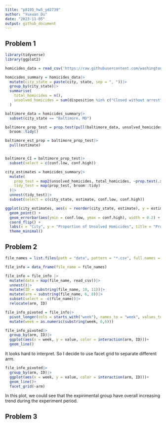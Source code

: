 ```yaml
---
title: "p8105_hw5_yd2739"
author: "Yuxuan Du"
date: "2023-11-05"
output: github_document
---
```


## Problem 1
```r
library(tidyverse)
library(ggplot2)
```

```r
homicides_data = read_csv('https://raw.githubusercontent.com/washingtonpost/data-homicides/master/homicide-data.csv')

homicides_summary = homicides_data|>
  mutate(city_state = paste(city, state, sep = ", "))|>
  group_by(city_state)|>
  summarise(
    total_homicides = n(),
    unsolved_homicides = sum(disposition %in% c("Closed without arrest", "Open/No arrest"))
  )
```

```r
baltimore_data = homicides_summary|>
  subset(city_state == "Baltimore, MD")

baltimore_prop_test = prop.test(pull(baltimore_data, unsolved_homicides), pull(baltimore_data, total_homicides))|>
  broom::tidy()

baltimore_est_prop = baltimore_prop_test|>
  pull(estimate)


baltimore_CI = baltimore_prop_test|>
  subset(select = c(conf.low, conf.high))
```

```r
city_estimates = homicides_summary|>
  mutate(
    prop_test = map2(unsolved_homicides, total_homicides, ~prop.test(.x, .y)),
    tidy_test = map(prop_test, broom::tidy)
  )|>
  unnest(tidy_test)|>
  subset(select = c(city_state, estimate, conf.low, conf.high))

ggplot(city_estimates, aes(x = reorder(city_state, estimate), y = estimate)) +
  geom_point() +
  geom_errorbar(aes(ymin = conf.low, ymax = conf.high), width = 0.2) +
  coord_flip() +
  labs(x = "City", y = "Proportion of Unsolved Homicides", title = "Proportion of Unsolved Homicides by City") +
  theme_minimal()
```

## Problem 2
```r
file_names = list.files(path = "data", pattern = "*.csv", full.names = TRUE)

file_info = data_frame(file_name = file_names)

file_info = file_info |>
  mutate(data = map(file_name, read_csv))|>
  unnest()|>
  mutate(ID = substring(file_name, 10, 11))|>
  mutate(arm = substring(file_name, 6, 8))|>
  subset(select = -c(file_name))|>
  relocate(arm, ID)

file_info_pivoted = file_info|>
  pivot_longer(cols = starts_with("week"), names_to = "week", values_to = "value")|>
  mutate(week = as.numeric(substring(week, 6,6)))

file_info_pivoted|>
  group_by(arm, ID)|>
  ggplot(aes(x = week, y = value, color = interaction(arm, ID)))+
  geom_line()
```
It looks hard to interpret. So I decide to use facet grid to separate different arm. 

```r
file_info_pivoted|>
  group_by(arm, ID)|>
  ggplot(aes(x = week, y = value, color = interaction(arm, ID)))+
  geom_line()+
  facet_grid(~arm)
```

In this plot, we could see that the expirimental group have overall increasing trend during the experiment period. 

## Problem 3
```r

```
